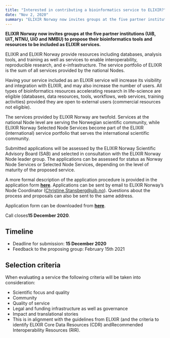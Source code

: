 ```yaml
---
title: "Interested in contributing a bioinformatics service to ELIXIR?"
date: "Nov 2, 2020"
summary: "ELIXIR Norway now invites groups at the five partner institutions (UiB, UiT, NTNU, UiO and NMBU) to propose their bioinformatics tools and resources to be included as ELIXIR services."
---
```


**ELIXIR Norway now invites groups at the five partner institutions
(UiB, UiT, NTNU, UiO and NMBU) to propose their bioinformatics tools
and resources to be included as ELIXIR services.**

ELIXIR and ELIXIR Norway provide resources including databases, analysis
tools, and training as well as services to enable interoperability,
reproducible research, and e-infrastructure. The service portfolio
of ELIXIR is the sum of all services provided by the national Nodes.

Having your service included as an ELIXIR service will increase its
visibility and integration with ELIXIR, and may also increase the
number of users. All types of bioinformatics resources accelerating
research in life-science are eligible (databases, data resources,
tools, workflows, web services, training activities) provided they
are open to external users (commercial resources not eligible).

The services provided by ELIXIR Norway are twofold. Services at the national
Node level are serving the Norwegian scientific community, while ELIXIR Norway
Selected Node Services become part of the ELIXIR (international) service
portfolio that serves the international scientific community.

Submitted applications will be assessed by the ELIXIR Norway Scientific
Advisory Board (SAB) and selected in consultation with the ELIXIR Norway
Node leader group. The applications can be assessed for status as Norway
Node Services or Selected Node Services, depending on the level of maturity
of the proposed service.

A more formal description of the application procedure is provided
in the application form [**here**](http://bit.ly/ApplicationServices2020).
Applications can be sent by email to ELIXIR Norway’s Node
Coordinator ([Christine.Stansberg@uib.no](mailto:Christine.Stansberg@uib.no)).
Questions about the process and proposals can also be sent to the same address.

Application form can be downloaded from **[here](http://bit.ly/ApplicationServices2020)**.

Call closes**15 December 2020**.

## Timeline

- Deadline for submission: **15 December 2020**
- Feedback to the proposing group: February 15th 2021

## Selection criteria

When evaluating a service the following criteria will be taken into consideration:

- Scientific focus and quality
- Community
- Quality of service
- Legal and funding infrastructure as well as governance
- Impact and translational stories
- This is in alignment with the guidelines from ELIXIR (and the criteria to identify ELIXIR Core Data Resources (CDR) andRecommended Interoperability Resources (RIR).
